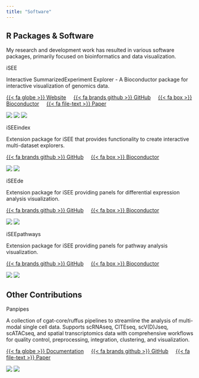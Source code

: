 ```yaml
---
title: "Software"
---
```


## R Packages & Software

My research and development work has resulted in various software packages, primarily focused on bioinformatics and data visualization.

::: {.software-section}

::: {.software-entry}
::: {.software-name}
iSEE
:::
::: {.software-description}
Interactive SummarizedExperiment Explorer - A Bioconductor package for interactive visualization of genomics data.
:::
::: {.software-links}
[{{< fa globe >}} Website](https://isee.github.io/) &nbsp;&nbsp;&nbsp;
[{{< fa brands github >}} GitHub](https://github.com/iSEE/iSEE) &nbsp;&nbsp;&nbsp;
[{{< fa box >}} Bioconductor](https://bioconductor.org/packages/iSEE) &nbsp;&nbsp;&nbsp;
[{{< fa file-text >}} Paper](https://f1000research.com/articles/7-741/v1)
:::
::: {.software-badges}
![](https://img.shields.io/github/stars/iSEE/iSEE?style=social)
![](https://img.shields.io/badge/lifecycle-stable-brightgreen.svg)
![](https://bioconductor.org/shields/years-in-bioc/iSEE.svg)
:::
:::

::: {.software-entry}
::: {.software-name}
iSEEindex
:::
::: {.software-description}
Extension package for iSEE that provides functionality to create interactive multi-dataset explorers.
:::
::: {.software-links}
[{{< fa brands github >}} GitHub](https://github.com/iSEE/iSEEindex) &nbsp;&nbsp;&nbsp;
[{{< fa box >}} Bioconductor](https://bioconductor.org/packages/iSEEindex)
:::
::: {.software-badges}
![](https://img.shields.io/github/stars/iSEE/iSEEindex?style=social)
![](https://img.shields.io/badge/lifecycle-stable-brightgreen.svg)
:::
:::

::: {.software-entry}
::: {.software-name}
iSEEde
:::
::: {.software-description}
Extension package for iSEE providing panels for differential expression analysis visualization.
:::
::: {.software-links}
[{{< fa brands github >}} GitHub](https://github.com/iSEE/iSEEde) &nbsp;&nbsp;&nbsp;
[{{< fa box >}} Bioconductor](https://bioconductor.org/packages/iSEEde)
:::
::: {.software-badges}
![](https://img.shields.io/github/stars/iSEE/iSEEde?style=social)
![](https://img.shields.io/badge/lifecycle-stable-brightgreen.svg)
:::
:::

::: {.software-entry}
::: {.software-name}
iSEEpathways
:::
::: {.software-description}
Extension package for iSEE providing panels for pathway analysis visualization.
:::
::: {.software-links}
[{{< fa brands github >}} GitHub](https://github.com/iSEE/iSEEpathways) &nbsp;&nbsp;&nbsp;
[{{< fa box >}} Bioconductor](https://bioconductor.org/packages/iSEEpathways)
:::
::: {.software-badges}
![](https://img.shields.io/github/stars/iSEE/iSEEpathways?style=social)
![](https://img.shields.io/badge/lifecycle-stable-brightgreen.svg)
:::
:::

:::

## Other Contributions

::: {.software-section}

::: {.software-entry}
::: {.software-name}
Panpipes
:::
::: {.software-description}
A collection of cgat-core/ruffus pipelines to streamline the analysis of multi-modal single cell data. Supports scRNAseq, CITEseq, scV(D)Jseq, scATACseq, and spatial transcriptomics data with comprehensive workflows for quality control, preprocessing, integration, clustering, and visualization.
:::
::: {.software-links}
[{{< fa globe >}} Documentation](https://panpipes-pipelines.readthedocs.io/en/latest/) &nbsp;&nbsp;&nbsp;
[{{< fa brands github >}} GitHub](https://github.com/DendrouLab/panpipes) &nbsp;&nbsp;&nbsp;
[{{< fa file-text >}} Paper](https://doi.org/10.1186/s13059-024-03322-7)
:::
::: {.software-badges}
![](https://img.shields.io/github/stars/DendrouLab/panpipes?style=social)
![](https://img.shields.io/badge/published-Genome%20Biology-blue)
:::
:::

:::